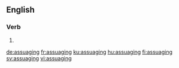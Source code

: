 
==English==

===Verb===
{{head|en|present participle}}

# {{present participle of|assuage|lang=en}}

[[de:assuaging]]
[[fr:assuaging]]
[[ku:assuaging]]
[[hu:assuaging]]
[[fi:assuaging]]
[[sv:assuaging]]
[[vi:assuaging]]
